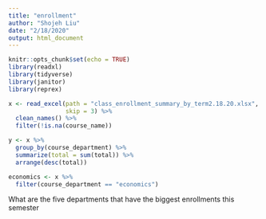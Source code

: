 ```yaml
---
title: "enrollment"
author: "Shojeh Liu"
date: "2/18/2020"
output: html_document
---
```


```r
knitr::opts_chunk$set(echo = TRUE)
library(readxl)
library(tidyverse)
library(janitor)
library(reprex)
```

```r
x <- read_excel(path = "class_enrollment_summary_by_term2.18.20.xlsx",
                skip = 3) %>%
  clean_names() %>%
  filter(!is.na(course_name))
```

```r
y <- x %>%
  group_by(course_department) %>%
  summarize(total = sum(total)) %>%
  arrange(desc(total))
```

```r
economics <- x %>%
  filter(course_department == "economics")

```
What are the five departments that have the biggest enrollments this semester